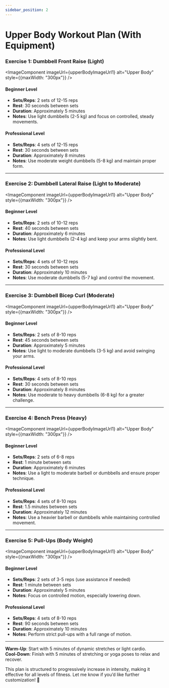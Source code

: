 ```yaml
---
sidebar_position: 2
---
```


# Upper Body Workout Plan (With Equipment)

### Exercise 1: Dumbbell Front Raise (Light)
<ImageComponent imageUrl={upperBodyImageUrl1} alt="Upper Body" style={{maxWidth: "300px"}} />
#### Beginner Level
- **Sets/Reps**: 2 sets of 12-15 reps
- **Rest**: 30 seconds between sets
- **Duration**: Approximately 5 minutes
- **Notes**: Use light dumbbells (2-5 kg) and focus on controlled, steady movements.

#### Professional Level
- **Sets/Reps**: 4 sets of 12-15 reps
- **Rest**: 30 seconds between sets
- **Duration**: Approximately 8 minutes
- **Notes**: Use moderate weight dumbbells (5-8 kg) and maintain proper form.

---

### Exercise 2: Dumbbell Lateral Raise (Light to Moderate)
<ImageComponent imageUrl={upperBodyImageUrl1} alt="Upper Body" style={{maxWidth: "300px"}} />
#### Beginner Level
- **Sets/Reps**: 2 sets of 10-12 reps
- **Rest**: 40 seconds between sets
- **Duration**: Approximately 6 minutes
- **Notes**: Use light dumbbells (2-4 kg) and keep your arms slightly bent.

#### Professional Level
- **Sets/Reps**: 4 sets of 10-12 reps
- **Rest**: 30 seconds between sets
- **Duration**: Approximately 10 minutes
- **Notes**: Use moderate dumbbells (5-7 kg) and control the movement.

---

### Exercise 3: Dumbbell Bicep Curl (Moderate)
<ImageComponent imageUrl={upperBodyImageUrl1} alt="Upper Body" style={{maxWidth: "300px"}} />
#### Beginner Level
- **Sets/Reps**: 2 sets of 8-10 reps
- **Rest**: 45 seconds between sets
- **Duration**: Approximately 5 minutes
- **Notes**: Use light to moderate dumbbells (3-5 kg) and avoid swinging your arms.

#### Professional Level
- **Sets/Reps**: 4 sets of 8-10 reps
- **Rest**: 30 seconds between sets
- **Duration**: Approximately 8 minutes
- **Notes**: Use moderate to heavy dumbbells (6-8 kg) for a greater challenge.

---

### Exercise 4: Bench Press (Heavy)
<ImageComponent imageUrl={upperBodyImageUrl1} alt="Upper Body" style={{maxWidth: "300px"}} />
#### Beginner Level
- **Sets/Reps**: 2 sets of 6-8 reps
- **Rest**: 1 minute between sets
- **Duration**: Approximately 6 minutes
- **Notes**: Use a light to moderate barbell or dumbbells and ensure proper technique.

#### Professional Level
- **Sets/Reps**: 4 sets of 8-10 reps
- **Rest**: 1.5 minutes between sets
- **Duration**: Approximately 12 minutes
- **Notes**: Use a heavier barbell or dumbbells while maintaining controlled movement.

---

### Exercise 5: Pull-Ups (Body Weight)
<ImageComponent imageUrl={upperBodyImageUrl1} alt="Upper Body" style={{maxWidth: "300px"}} />
#### Beginner Level
- **Sets/Reps**: 2 sets of 3-5 reps (use assistance if needed)
- **Rest**: 1 minute between sets
- **Duration**: Approximately 5 minutes
- **Notes**: Focus on controlled motion, especially lowering down.

#### Professional Level
- **Sets/Reps**: 4 sets of 8-10 reps
- **Rest**: 90 seconds between sets
- **Duration**: Approximately 10 minutes
- **Notes**: Perform strict pull-ups with a full range of motion.

---

**Warm-Up**: Start with 5 minutes of dynamic stretches or light cardio.  
**Cool-Down**: Finish with 5 minutes of stretching or yoga poses to relax and recover.

This plan is structured to progressively increase in intensity, making it effective for all levels of fitness. Let me know if you’d like further customization! 💪
